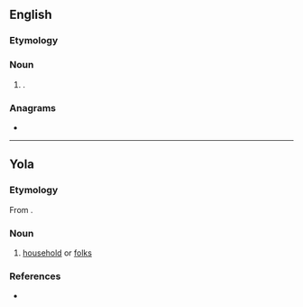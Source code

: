 {{also|Meany}}
==English==

===Etymology===
{{suffix|en|mean|y}}

===Noun===
{{en-noun}}

# {{alternative spelling of|en|meanie}}.

===Anagrams===
* {{anagrams|en|a=aemny|Eyman|Maney|Mayen|Mayne|manye|yamen|yeman}}

----

==Yola==

===Etymology===
From {{inh|yol|enm|meine}}.

===Noun===
{{head|yol|noun}}

# [[household]] or [[folks]]

===References===
* {{R:Poole 1867}}